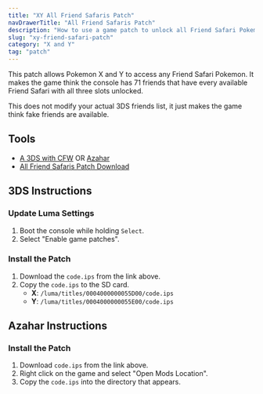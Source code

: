 ```yaml
---
title: "XY All Friend Safaris Patch"
navDrawerTitle: "All Friend Safaris Patch"
description: "How to use a game patch to unlock all Friend Safari Pokemon in Pokemon X and Y, including Ditto and Vivillon."
slug: "xy-friend-safari-patch"
category: "X and Y"
tag: "patch"
---
```


This patch allows Pokemon X and Y to access any Friend Safari Pokemon. It makes the game think the console has 71 friends that have every available Friend Safari with all three slots unlocked.

This does not modify your actual 3DS friends list, it just makes the game think fake friends are available.

## Tools

- [A 3DS with CFW](https://3ds.hacks.guide/) OR [Azahar](https://github.com/azahar-emu/azahar/releases/latest)
- [All Friend Safaris Patch Download](https://github.com/zaksabeast/XY-All-Friend-Safaris-Patch/releases)

## 3DS Instructions

### Update Luma Settings

1. Boot the console while holding `Select`.
2. Select "Enable game patches".

### Install the Patch

1. Download the `code.ips` from the link above.
2. Copy the `code.ips` to the SD card.
   - **X**: `/luma/titles/0004000000055D00/code.ips`
   - **Y**: `/luma/titles/0004000000055E00/code.ips`

## Azahar Instructions

### Install the Patch

1. Download `code.ips` from the link above.
2. Right click on the game and select "Open Mods Location".
3. Copy the `code.ips` into the directory that appears.

